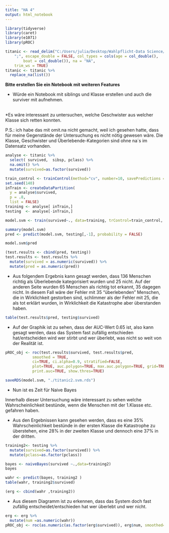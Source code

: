 ```yaml
---
title: "HA 4"
output: html_notebook
---
```



```r
library(tidyverse)
library(caret)
library(e1071)
library(pROC)
```

```r
titanic <- read_delim("C:/Users/julia/Desktop/Wahlpflicht-Data Science/data/titanic.csv", 
    ";", escape_double = FALSE, col_types = cols(age = col_double(), 
        boat = col_double()), na = "NA", 
    trim_ws = TRUE)
titanic <- titanic %>% 
  replace_na(list())
```
<b>Bitte erstellen Sie ein Notebook mit weiteren Features</b>

* Würde ein Notebook mit siblings und Klasse erstellen und auch die surviver mit aufnehmen.

<br>*Es wäre interessant zu untersuchen, welche Geschwister aus welcher Klasse sich retten konnten. <br>


P.S.: ich habe das mit omit.na nicht gemacht, weil ich gesehen hatte, dass für meine Gegenstände der Untersuchung es nicht nötig gewesen wäre. Die Klasse, Geschwister und Überlebende-Kategorien sind ohne na´s im Datensatz vorhanden. 
```r
analyse <- titanic %>% 
  select( survived,  sibsp, pclass) %>% 
  na.omit() %>% 
  mutate(survived=as.factor(survived))
```

```r
train_control <- trainControl(method="cv", number=10, savePredictions = TRUE)
set.seed(140)
inTrain <- createDataPartition(
  y = analyse$survived,
  p = .8,
  list = FALSE)
training <- analyse[ inTrain,]
testing  <- analyse[-inTrain,]

```

```r
model.svm <- train(survived~., data=training, trControl=train_control, method="svmLinear")

summary(model.svm) 
pred <- predict(model.svm, testing[,-1], probability = FALSE) 
```

```r
model.svm$pred

```

```r
(test.results <- cbind(pred, testing))
test.results <- test.results %>%
  mutate(survived = as.numeric(survived)) %>%
  mutate(pred = as.numeric(pred))

```


* Aus  folgendem Ergebnis kann gesagt werden, dass 136 Menschen richtig als Überlebende kategorisiert wurden und 25 nicht. Auf der anderen Seite wurden 65 Menschen als richtig tot erkannt, 35 dagegen nicht. In diesem Fall wäre  der Fehler mit 35 "überlebenden" Menschen, die in Wirklichkeit gestorben sind, schlimmer als der Fehler mit 25, die als tot erklärt wurden, in Wirklichkeit die Katastrophe aber überstanden haben. 
```r
table(test.results$pred, testing$survived)

```
* Auf der Graphik ist zu sehen, dass der AUC-Wert 0.65 ist, also kann gesagt werden, dass das System fast zufällig entschieden hat/entscheiden wird wer stirbt und wer überlebt, was nicht so weit von der Realität ist. 


```r
pROC_obj <- roc(test.results$survived, test.results$pred,
            smoothed = TRUE,
            ci=TRUE, ci.alpha=0.9, stratified=FALSE,
            plot=TRUE, auc.polygon=TRUE, max.auc.polygon=TRUE, grid=TRUE,
            print.auc=TRUE, show.thres=TRUE)
```


```r
saveRDS(model.svm, "./titanic2.svm.rds")

```

* Nun ist es Zeit für Naive Bayes

Innerhalb dieser Untersuchung wäre interessant zu sehen welche Wahrscheinlichkeit bestünde, wenn die Menschen mit der 1.Klasse etc. gefahren haben.  

* Aus den Ergebnissen kann gesehen werden, dass es eine 35% Wahrscheinlichkeit bestünde in der ersten  Klasse die Katastrophe zu überstehen, eine 28% in der zweiten Klasse und dennoch eine 37% in der dritten. 

```r
training2<- testing %>% 
  mutate(survived=as.factor(survived)) %>% 
  mutate(pclass=as.factor(pclass))

bayes <- naiveBayes(survived ~.,data=training2)
bayes
```

```r
wahr <- predict(bayes, training2 )
table(wahr, training2$survived)

```

```r
(erg <- cbind(wahr ,training2))
```

* Aus diesem Diagramm ist zu erkennen, dass das System doch fast zufällig entscheidet/entschieden hat wer überlebt und wer nicht. 


```r

erg <- erg %>% 
  mutate(num =as.numeric(wahr))
pROC_obj <- roc(as.numeric(as.factor(erg$survived)), erg$num, smoothed=T, ci=T, ci.alpha=0.7, stratified=F, plot=T, aus.polygon=T, max.auc.polygon=T, grid=T, print.auc=T, show.thres=T)
```

